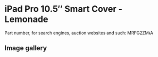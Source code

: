 
# iPad Pro 10.5″ Smart Cover - Lemonade

Part number, for search engines, auction websites and such: MRFG2ZM/A

## Image gallery

<div style={{ width: "768px" }}>
  <GalleryComponent
    images={[
      {
        original: "/everysource/MRFG2.png",
        thumbnail: "/everypreview/MRFG2.png",
      },
      {
        original: "/everysource/MRFG2_AV1_GOLD.png",
        thumbnail: "/everypreview/MRFG2_AV1_GOLD.png",
      },
      {
        original: "/everysource/MRFG2_AV1_ROSEGOLD.png",
        thumbnail: "/everypreview/MRFG2_AV1_ROSEGOLD.png",
      },
      {
        original: "/everysource/MRFG2_AV1_SILVER.png",
        thumbnail: "/everypreview/MRFG2_AV1_SILVER.png",
      },
      {
        original: "/everysource/MRFG2_AV1_SPACE_GRAY.png",
        thumbnail: "/everypreview/MRFG2_AV1_SPACE_GRAY.png",
      },
      {
        original: "/everysource/MRFG2_AV2.png",
        thumbnail: "/everypreview/MRFG2_AV2.png",
      },
      {
        original: "/everysource/MRFG2_AV3.png",
        thumbnail: "/everypreview/MRFG2_AV3.png",
      }
    ]}
  />
</div>